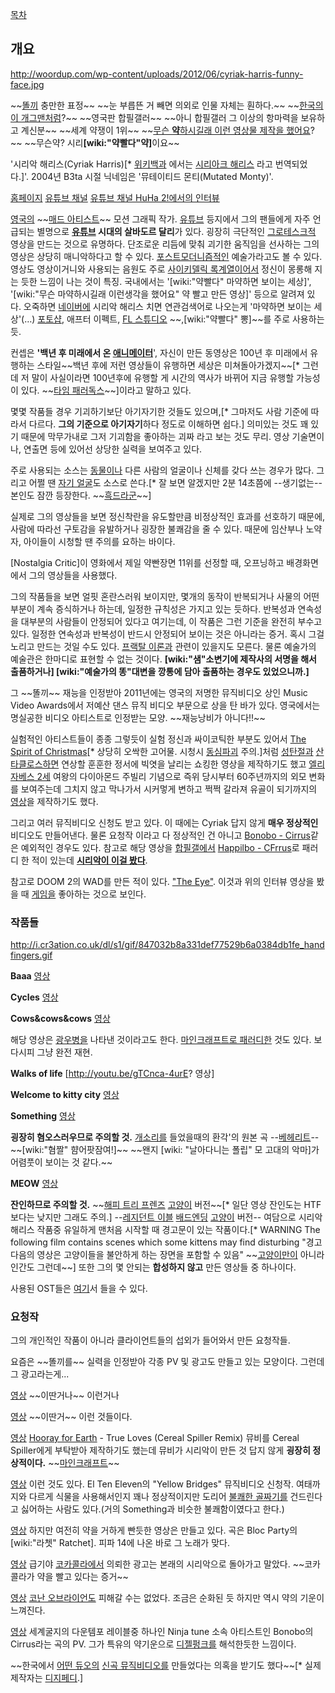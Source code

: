 [[목차]]

== 개요 ==
http://woordup.com/wp-content/uploads/2012/06/cyriak-harris-funny-face.jpg

~~[[똘끼]] 충만한 표정~~
~~눈 부릅뜬 거 빼면 의외로 인물 자체는 훤하다.~~ ~~[[김성원|한국의 이 개그맨]]처럼?~~
~~영국판 합필갤러~~ ~~아니 합필갤러 그 이상의 항마력을 보유하고 계신분~~
~~세계 약쟁이 1위~~
~~[[무슨 마약하시길래 이런생각을 했어요|무슨 '''약'''하시길래 이런 영상물 제작을 했어요]]?~~ ~~무슨약? 시리'''[wiki:"약빨다"약]'''이요~~

'시리악 해리스(Cyriak Harris)[* [[위키백과]] 에서는 [http://ko.wikipedia.org/wiki/%EC%8B%9C%EB%A6%AC%EC%95%84%ED%81%AC_%ED%95%B4%EB%A6%AC%EC%8A%A4 시리아크 해리스] 라고 번역되었다.]'. 2004년 B3ta 시절 닉네임은 '뮤테이티드 몬티(Mutated Monty)'.

[http://cyriak.co.uk/ 홈페이지]
[http://www.youtube.com/user/cyriak/videos 유튜브 채널]
[https://www.youtube.com/watch?v=N3NhV7QtoyI 유튜브 채널 HuHa 2!에서의 인터뷰]

[[영국]]의 ~~[[매드 아티스트]]~~ 모션 그래픽 작가. [[유튜브]] 등지에서 그의 팬들에게 자주 언급되는 별명으로 '''[[유튜브]] 시대의 살바도르 달리'''가 있다. 굉장히 극단적인 [[그로테스크]]적 영상을 만드는 것으로 유명하다. 단조로운 리듬에 맞춰 괴기한 움직임을 선사하는 그의 영상은 상당히 매니악하다고 할 수 있다. [[포스트모더니즘]]적인 예술가라고도 볼 수 있다. 영상도 영상이거니와 사용되는 음원도 주로 [[사이키델릭 록]]계열이어서 정신이 몽롱해 지는 듯한 느낌이 나는 것이 특징. 국내에서는 '[wiki:"약빨다" 마약하면 보이는 세상]', '[wiki:"무슨 마약하시길래 이런생각을 했어요" 약 빨고 만든 영상]' 등으로 알려져 있다. 오죽하면 [[네이버]]에 시리악 해리스 치면 연관검색어로 나오는게 '마약하면 보이는 세상'(…) [[포토샵]], 애프터 이펙트, [[FL 스튜디오]] ~~,[wiki:"약빨다" 뽕]~~를 주로 사용하는 듯.

컨셉은 ''''백년 후 미래에서 온 [[애니메이터]]'''', 자신이 만든 동영상은 100년 후 미래에서 유행하는 스타일~~백년 후에 저런 영상들이 유행하면 세상은 미쳐돌아가겠지~~[* 그런데 저 말이 사실이라면 100년후에 유행할 게 시간의 역사가 바뀌어 지금 유행할 가능성이 있다. ~~[[타임 패러독스]]~~]이라고 말하고 있다.

몇몇 작품들 경우 기괴하기보단 아기자기한 것들도 있으며,[* 그마저도 사람 기준에 따라서 다르다. '''그의 기준으로 아기자기'''하다 정도로 이해하면 쉽다.] 의미있는 것도 꽤 있기 때문에 막무가내로 그저 기괴함을 좋아하는 괴짜 라고 보는 것도 무리. 영상 기술면이나, 연출면 등에 있어선 상당한 실력을 보여주고 있다.

주로 사용되는 소스는 [[동물]]이나 다른 사람의 얼굴이나 신체를 갖다 쓰는 경우가 많다. 그리고 어쩔 땐 [http://www.youtube.com/watch?v=GAvS1ndtEKg 자기 얼굴]도 소스로 쓴다.[* 잘 보면 알겠지만 2분 14초쯤에 --생기없는-- 본인도 잠깐 등장한다. ~~[[흑드라군]]~~]

실제로 그의 영상들을 보면 정신착란을 유도할만큼 비정상적인 효과를 선호하기 때문에, 사람에 따라선 구토감을 유발하거나 굉장한 불쾌감을 줄 수 있다. 때문에 임산부나 노약자, 아이들이 시청할 땐 주의를 요하는 바이다.

[Nostalgia Critic]이 영화에서 제일 약빤장면 11위를 선정할 때, 오프닝하고 배경화면에서 그의 영상들을 사용했다.

그의 작품들을 보면 얼핏 혼란스러워 보이지만, 몇개의 동작이 반복되거나 사물의 어떤 부분이 계속 증식하거나 하는데, 일정한 규칙성은 가지고 있는 듯하다. 반복성과 연속성을 대부분의 사람들이 안정되어 있다고 여기는데, 이 작품은 그런 기준을 완전히 부수고 있다. 일정한 연속성과 반복성이 반드시 안정되어 보이는 것은 아니라는 증거. 혹시 그걸 노리고 만드는 것일 수도 있다. [[프랙탈 이론]]과 관련이 있을지도 모른다. 물론 예술가의 예술관은 한마디로 표현할 수 없는 것이다. '''[wiki:"샘"소변기에 제작사의 서명을 해서 출품하거나] [wiki:"예술가의 똥"대변을 깡통에 담아 출품하는 경우도 있었으니까.]'''

그 ~~똘끼~~ 재능을 인정받아 2011년에는 영국의 저명한 뮤직비디오 상인 Music Video Awards에서 저예산 댄스 뮤직 비디오 부문으로 상을 탄 바가 있다. 영국에서는 명실공한 비디오 아티스트로 인정받는 모양. ~~재능낭비가 아니다!!~~

실험적인 아티스트들이 종종 그렇듯이 실험 정신과 싸이코틱한 부분도 있어서 [http://www.youtube.com/watch?v=toe-8ykTUT8 The Spirit of Christmas][* 상당히 오싹한 고어물. 시청시 [[동심파괴]] 주의.]처럼 [[성탄절]]과 [[산타클로스]]하면 연상할 훈훈한 정서에 빅엿을 날리는 쇼킹한 영상을 제작하기도 했고 [[엘리자베스 2세]] 여왕의 다이아몬드 주빌리 기념으로 즉위 당시부터 60주년까지의 외모 변화를 보여주는데 그치지 않고 막나가서 시커멓게 변하고 쩍쩍 갈라져 유골이 되기까지의 [http://www.youtube.com/watch?v=dtKJCIeozQ8 영상]을 제작하기도 했다.

그리고 여러 뮤직비디오 신청도 받고 있다. 이 때에는 Cyriak 답지 않게 '''매우 정상적인''' 비디오도 만들어낸다. 물론 요청작 이라고 다 정상적인 건 아니고 [http://youtu.be/WF34N4gJAKE Bonobo - Cirrus]같은 예외적인 경우도 있다. 참고로 해당 영상을 [[합필갤]]에서 [http://youtu.be/wsMG2TGhkzw Happilbo - CFrrus]로 패러디 한 적이 있는데 '''[http://ounols.blog.me/10168767560 시리악이 이걸 봤다]'''.

참고로 DOOM 2의 WAD를 만든 적이 있다. [https://www.youtube.com/watch?v=Mc7Mevhjquw "The Eye"]. 이것과 위의 인터뷰 영상을 봤을 때 [[게임]]을 좋아하는 것으로 보인다.

=== 작품들 ===
http://i.cr3ation.co.uk/dl/s1/gif/847032b8a331def77529b6a0384db1fe_handfingers.gif

'''Baaa'''
[http://youtu.be/WQO-aOdJLiw 영상]

'''Cycles'''
[http://youtu.be/-0Xa4bHcJu8 영상]

'''Cows&cows&cows'''
[http://youtu.be/FavUpD_IjVY 영상]

해당 영상은 [[광우병]]을 나타낸 것이라고도 한다. [http://www.youtube.com/watch?v=NQ98HvK4pvo 마인크래프트로 패러디한] 것도 있다. 보다시피 그냥 완전 재현.

'''Walks of life'''
[http://youtu.be/gTCnca-4urE? 영상]

'''Welcome to kitty city'''
[http://youtu.be/jX3iLfcMDCw 영상]

'''Something'''
[http://www.youtube.com/watch?feature=player_embedded&v=dZfmPREbTd8 영상]

'''굉장히 혐오스러우므로 주의할 것.''' [[야 개 짖는 소리 좀 안 나게 하라|개소리]]를 들었을때의 환각'의 원본 곡 --[[베헤리트]]-- ~~[wiki:"혐짤" 햠어팟잠여!]~~ ~~왠지 [wiki: "날아다니는 폴립" 모 고대의 악마]가 어렴풋이 보이는 것 같다.~~

'''MEOW'''
[http://www.youtube.com/embed/QNwCojCJ3-Q?re 영상]

'''잔인하므로 주의할 것.''' ~~[[해피 트리 프렌즈]] [[고양이]] 버전~~[* 일단 영상 잔인도는 HTF보다는 낮지만 그래도 주의.] --[[레지던트 이블]] [[배드엔딩]] [[고양이]] 버전-- 여담으로 시리악 해리스 작품중 유일하게 맨처음 시작할 때 경고문이 있는 작품이다.[* WARNING The following film contains scenes which some kittens may find disturbing "경고 다음의 영상은 고양이들을 불안하게 하는 장면을 포함할 수 있음" ~~[[고양이]]만이 아니라 인간도 그런데~~] 또한 그의 몇 안되는 '''합성하지 않고''' 만든 영상들 중 하나이다.

사용된 OST들은 [http://bgmstore.net/?q_type=title&q_mode=general&q=Cyriak&sort_by=vote&sort_type=desc 여기]서 들을 수 있다.

=== 요청작 ===
그의 개인적인 작품이 아니라 클라이언트들의 섭외가 들어와서 만든 요청작들.

요즘은 ~~똘끼를~~ 실력을 인정받아 각종 PV 및 광고도 만들고 있는 모양이다. 그런데 그 광고라는게...

[http://youtu.be/kV_k6N54IrU 영상]
~~이딴거나~~ 이런거나

[http://youtu.be/KVHBFCiSalM 영상]
~~이딴거~~ 이런 것들이다.

[http://youtu.be/Mf6JCpJjdiY 영상]
[[Hooray for Earth]] - True Loves (Cereal Spiller Remix) 뮤비를 Cereal Spiller에게 부탁받아 제작하기도 했는데 뮤비가 시리악이 만든 것 답지 않게 '''굉장히 정상적이다.''' ~~[[마인크래프트]]~~

[http://youtu.be/6W_ETBVdoKc 영상]
이런 것도 있다. El Ten Eleven의 "Yellow Bridges" 뮤직비디오 신청작. 여태까지와 다르게 식물을 사용해서인지 꽤나 정상적이지만 도리어 [[불쾌한 골짜기]]를 건드린다고 싫어하는 사람도 있다.(거의 Something과 비슷한 불쾌함이였다고 한다.)

[http://youtu.be/Q3EEaPj-5qs 영상]
하지만 여전히 약을 거하게 빤듯한 영상은 만들고 있다. 곡은 Bloc Party의 [wiki:"라쳇" Ratchet]. 피파 14에 나온 바로 그 노래가 맞다.

[http://youtu.be/jrNhBtjsIxo 영상]
급기야 [[코카콜라]]에서 의뢰한 광고는 본래의 시리악으로 돌아가고 말았다. ~~코카콜라가 약을 빨고 있다는 증거~~

[http://youtu.be/IkExqsOzTdw 영상]
[[코난 오브라이언]]도 피해갈 수는 없었다. 조금은 순화된 듯 하지만 역시 약의 기운이 느껴진다.

[http://youtu.be/WF34N4gJAKE 영상]
세계굴지의 다운템포 레이블중 하나인 Ninja tune 소속 아티스트인 Bonobo의 Cirrus라는 곡의 PV. 그가 특유의 약기운으로 [[디젤펑크]]를 해석한듯한 느낌이다.

~~한국에서 [[노라조|어떤 듀오]]의 [[니팔자야|신곡 뮤직비디오]]를 만들었다는 의혹을 받기도 했다~~[* 실제 제작자는 [http://www.digipedi.com/ 디지페디].] 

